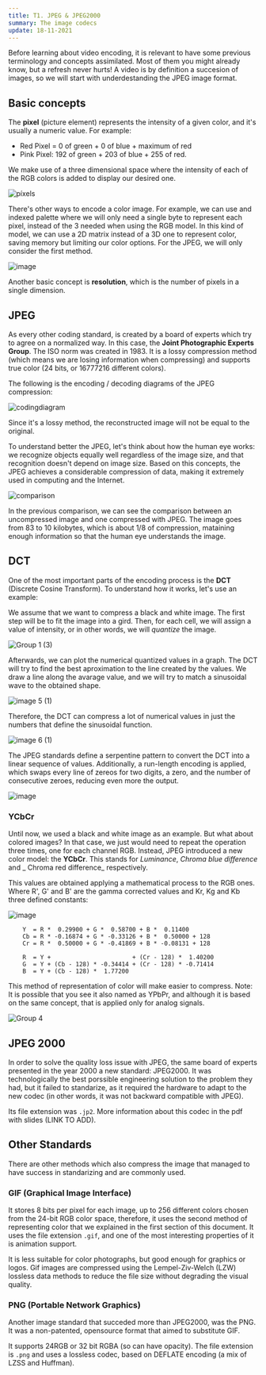 ```yaml
---
title: T1. JPEG & JPEG2000
summary: The image codecs
update: 18-11-2021
---
```


Before learning about video encoding, it is relevant to have some previous terminology and concepts
assimilated. Most of them you might already know, but a refresh never hurts! A video is by definition a succesion of images, so we will start with underdestanding the JPEG image format.

## Basic concepts

The **pixel** (picture element) represents the intensity of a given color, and it's usually a
numeric value. For example: 

- Red Pixel = 0 of green + 0 of blue + maximum of red
- Pink Pixel: 192 of green + 203 of blue + 255 of red. 

We make use of a three dimensional space where the intensity of each of the RGB colors is added to display our desired one.

![píxels](https://user-images.githubusercontent.com/40371955/146955382-13b583e6-7798-4544-acbf-7c54fa8c4c39.png)

There's other ways to encode a color image. For example, we can use and indexed palette where we will only need a single byte to represent each pixel, instead of the 3 needed when using the RGB model. In this kind of model, we can use a 2D matrix instead of a 3D one to represent color, saving memory but limiting our color options. For the JPEG, we will only consider the first method.

![image](https://user-images.githubusercontent.com/40371955/146110480-640cb5df-ea37-4c6b-af00-32a832fd8281.png)

Another basic concept is **resolution**, which is the number of pixels in  a single dimension.

## JPEG

As every other coding standard, is created by a board of experts which try to agree on a normalized way. In this case, the **Joint Photographic Experts Group**. The ISO norm was created in 1983. It is a lossy compression method (which means we are losing information when compressing) and supports true color (24 bits, or 16777216 different colors).

The following is the encoding / decoding diagrams of the JPEG compression:

![codingdiagram](https://user-images.githubusercontent.com/40371955/146962247-d7c31b42-e757-4890-9df1-f1a404dd5f64.png)

Since it's a lossy method, the reconstructed image will not be equal to the original.

To understand better the JPEG, let's think about how the human eye works: we recognize objects equally well regardless of the image size, and that recognition doesn't depend on image size. Based on this concepts, the JPEG achieves a considerable compression of data, making it extremely used in computing and the Internet. 

![comparison](https://user-images.githubusercontent.com/40371955/146963386-7a978c96-2e35-4029-823f-5558758f58eb.png)

In the previous comparison, we can see the comparison between an uncompressed image and one compressed with JPEG. The image goes from 83 to 10 kilobytes, which is about 1/8 of compression, mataining enough information so that the human eye understands the image.

## DCT

One of the most important parts of the encoding process is the **DCT** (Discrete Cosine Transform). To understand how it works, let's use an example:

We assume that we want to compress a black and white image. The first step will be to fit the image into a gird. Then, for each cell, we will assign a value of intensity, or in other words, we will _quantize_ the image. 

![Group 1 (3)](https://user-images.githubusercontent.com/40371955/146971185-4e891ec3-eed6-433c-a815-60e92ffc1254.png)

Afterwards, we can plot the numerical quantized values in a graph. The DCT will try to find the best aproximation to the line created by the values. We draw a line along the avarage value, and we will try to match a sinusoidal wave to the obtained shape.

![image 5 (1)](https://user-images.githubusercontent.com/40371955/146970833-a8a14ee7-ca2a-470e-81a7-c47d1ad4d8b1.png)

Therefore, the DCT can compress a lot of numerical values in just the numbers that define the sinusoidal function.

![image 6 (1)](https://user-images.githubusercontent.com/40371955/146970866-96b8e363-7e5d-4764-9d8b-93eef28f1475.png)

The JPEG standards define a serpentine pattern to convert the DCT into a linear sequence of values. Additionally, a run-length encoding is applied, which swaps every line of zereos for two digits, a zero, and the number of consecutive zeroes, reducing even more the output. 

![image](https://user-images.githubusercontent.com/40371955/146976636-f0e734b7-fc98-4c11-ba6c-daf89c1bb724.png)

### YCbCr

Until now, we used a black and white image as an example. But what about colored images? In that case, we just would need to repeat the operation three times, one for each channel RGB. Instead, JPEG introduced a new color model: the **YCbCr**. This stands for _Luminance_, _Chroma blue difference_ and _ Chroma red difference_ respectively.

This values are obtained applying a mathematical process to the RGB ones. Where R', G' and B' are the gamma corrected values and Kr, Kg and Kb three defined constants:

![image](https://user-images.githubusercontent.com/40371955/146978104-c8731484-9b3b-475d-b147-e982e02cad2f.png)

```
    Y  = R *  0.29900 + G *  0.58700 + B *  0.11400
    Cb = R * -0.16874 + G * -0.33126 + B *  0.50000 + 128
    Cr = R *  0.50000 + G * -0.41869 + B * -0.08131 + 128

    R  = Y +                       + (Cr - 128) *  1.40200
    G  = Y + (Cb - 128) * -0.34414 + (Cr - 128) * -0.71414
    B  = Y + (Cb - 128) *  1.77200
```

This method of representation of color will make easier to compress. Note: It is possible that you see it also named as YPbPr, and although it is based on the same concept, that is applied only for analog signals.

![Group 4](https://user-images.githubusercontent.com/40371955/146980975-4090d018-4c88-4178-96bf-2e9495275c55.png)

## JPEG 2000

In order to solve the quality loss issue with JPEG, the same board of experts presented in the year 2000 a new standard: JPEG2000. It was technologically the best porssible engineering solution to the problem they had, but it failed to standarize, as it required the hardware to adapt to the new codec (in other words, it was not backward compatible with JPEG).

Its file extension was ``.jp2``. More information about this codec in the pdf with slides (LINK TO ADD).

## Other Standards

There are other methods which also compress the image that managed to have success in standarizing and are commonly used.

### GIF (Graphical Image Interface)

It stores 8 bits per pixel for each image, up to 256 different colors chosen from the 24-bit RGB color space, therefore, it uses the second method of representing color that we explained in the first section of this document. It uses the file extension ``.gif``, and one of the most interesting properties of it is animation support.

It is less suitable for color photographs, but good enough for graphics or logos. Gif images are compressed using the Lempel-Ziv-Welch (LZW) lossless data methods to reduce the file size without degrading the visual quality.

### PNG (Portable Network Graphics)

Another image standard that succeded more than JPEG2000, was the PNG. It was a non-patented, opensource format that aimed to substitute GIF. 

It supports 24RGB or 32 bit RGBA (so can have opacity). The file extension is ``.png`` and uses a lossless codec, based on DEFLATE encoding (a mix of LZSS and Huffman).
